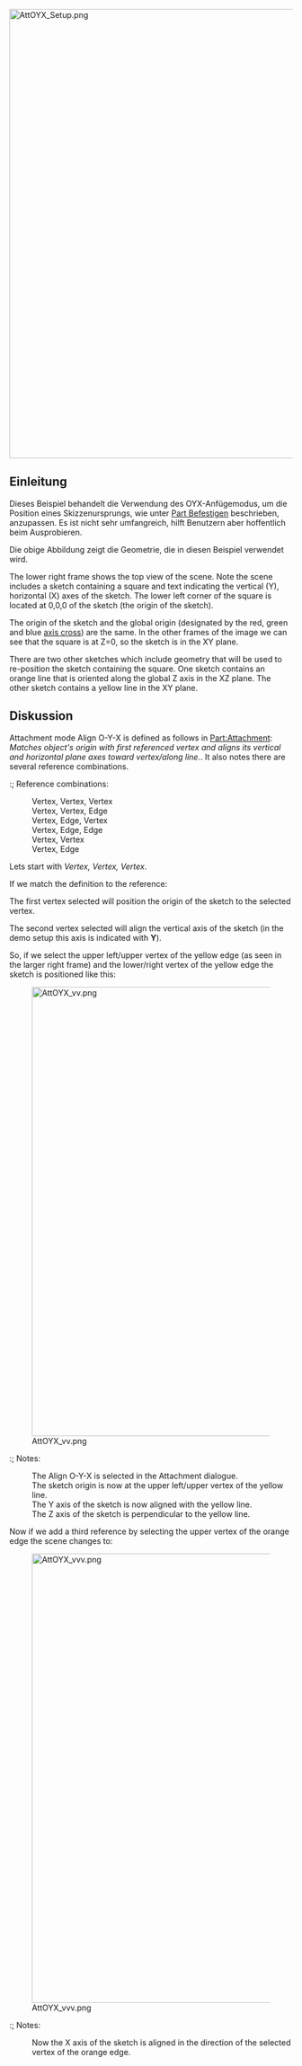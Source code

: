 <languages/>

{{TutorialInfo/de
|Topic=Anhängen
|Level=Fortgeschrittene/Könner
|Author=drmacro
|Time=1 hour
|FCVersion=0.19 or above
|Files=[TBD]
}}

[[File:AttOYX_Setup.png|800px]]
{{Caption|Die Objekte in ihrer Ausgangsposition}}

<span id="Introduction"></span>
==Einleitung== 

Dieses Beispiel behandelt die Verwendung des OYX-Anfügemodus, um die Position eines Skizzenursprungs, wie unter [[Part_EditAttachment/de|Part Befestigen]] beschrieben, anzupassen. Es ist nicht sehr umfangreich, hilft Benutzern aber hoffentlich beim Ausprobieren.

Die obige Abbildung zeigt die Geometrie, die in diesen Beispiel verwendet wird.

The lower right frame shows the top view of the scene. Note the scene includes a sketch containing a square and text indicating the vertical (Y), horizontal (X) axes of the sketch. The lower left corner of the square is located at 0,0,0 of the sketch (the origin of the sketch).

The origin of the sketch and the global origin (designated by the red, green and blue [[Std_AxisCross|axis cross]]) are the same. In the other frames of the image we can see that the square is at Z=0, so the sketch is in the XY plane.

There are two other sketches which include geometry that will be used to re-position the sketch containing the square. One sketch contains an orange line that is oriented along the global Z axis in the XZ plane. The other sketch contains a yellow line in the XY plane.

<span id="Discussion"></span>
==Diskussion==

Attachment mode Align O-Y-X is defined as follows in [[Part_EditAttachment|Part:Attachment]]: ''Matches object's origin with first referenced vertex and aligns its vertical and horizontal plane axes toward vertex/along line.''. It also notes there are several reference combinations.

:; Reference combinations:
: Vertex, Vertex, Vertex
: Vertex, Vertex, Edge
: Vertex, Edge, Vertex
: Vertex, Edge, Edge
: Vertex, Vertex
:Vertex, Edge

Lets start with ''Vertex, Vertex, Vertex''.

If we match the definition to the reference:

The first vertex selected will position the origin of the sketch to the selected vertex.

The second vertex selected will align the vertical axis of the sketch (in the demo setup this axis is indicated with '''Y''').

So, if we select the upper left/upper vertex of the yellow edge (as seen in the larger right frame) and the lower/right vertex of the yellow edge the sketch is positioned like this:

[[File:AttOYX_vv.png|800px]]

:; Notes:
: The Align O-Y-X is selected in the Attachment dialogue.
: The sketch origin is now at the upper left/upper vertex of the yellow line.
: The Y axis of the sketch is now aligned with the yellow line.
: The Z axis of the sketch is perpendicular to the yellow line.

Now if we add a third reference by selecting the upper vertex of the orange edge the scene changes to:

[[File:AttOYX_vvv.png|800px]]

:; Notes:
: Now the X axis of the sketch is aligned in the direction of the selected vertex of the orange edge.